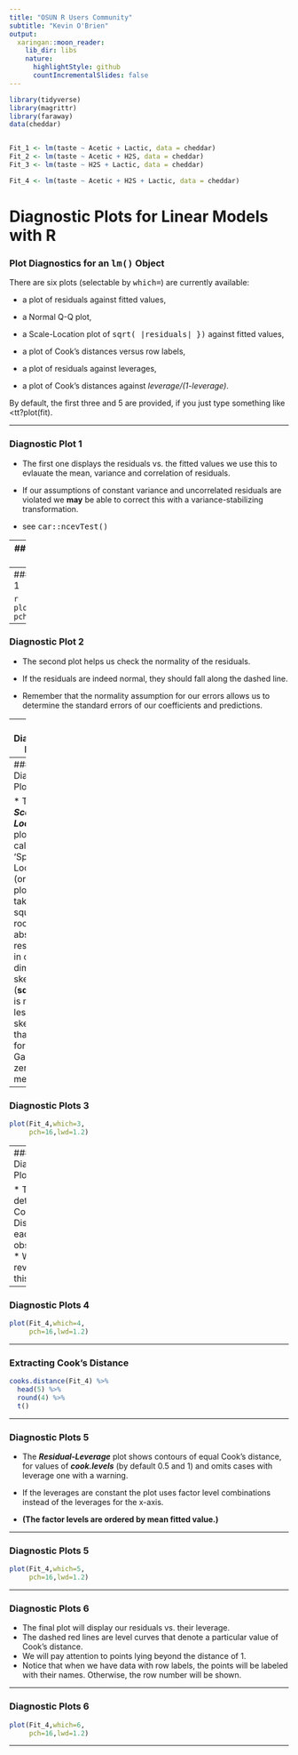 ```yaml
---
title: "OSUN R Users Community"
subtitle: "Kevin O'Brien"
output:
  xaringan::moon_reader:
    lib_dir: libs
    nature:
      highlightStyle: github
      countIncrementalSlides: false
---
```


```r
library(tidyverse)
library(magrittr)
library(faraway)
data(cheddar)


Fit_1 <- lm(taste ~ Acetic + Lactic, data = cheddar)
Fit_2 <- lm(taste ~ Acetic + H2S, data = cheddar)
Fit_3 <- lm(taste ~ H2S + Lactic, data = cheddar)

Fit_4 <- lm(taste ~ Acetic + H2S + Lactic, data = cheddar)
```

Diagnostic Plots for Linear Models with R
===================================================

### Plot Diagnostics for an <tt>lm()</tt> Object

There are six plots (selectable by <tt>which=</tt>) are currently available: 

*  a plot of residuals against fitted values, 
*  a Normal Q-Q plot, 
*  a Scale-Location plot of <tt>sqrt( $\mid \mbox{residuals} \mid$ })</tt> against fitted values, 

*  a plot of Cook's distances versus row labels, 
*  a plot of residuals against leverages, 
*  a plot of Cook's distances against *leverage/(1-leverage)*.

By default, the first three and 5 are provided, if you just type something like <tt?plot(fit)</tt>.

---

### Diagnostic Plot 1

* The first one displays the residuals vs. the fitted values we use this to evlauate the mean, variance and correlation of residuals.

* If our assumptions of constant variance and uncorrelated residuals are violated we **may** be able to correct this with a variance-stabilizing transformation.

* see <tt>car::ncevTest()</tt>


---
### Diagnostic Plot 1

```r
  plot(Fit_4,
     which=1,
     pch=16,lwd=1.2)
```  

Just increment the "<tt>which=</tt>" argument with any integer between 1 and 6


---
### Diagnostic Plot 1

```r
plot(Fit_4,which=1,
     pch=16,lwd=1.2)
```


---
### Diagnostic Plot 2

* The second plot helps us check the normality of the residuals. 

* If the residuals are indeed normal, they should fall along the dashed line.

* Remember that the normality assumption for our errors allows us to determine
the standard errors of our coefficients and predictions.

---
### Diagnostic Plot 2



```r
plot(Fit_4,which=2,
     pch=16,lwd=1.2)

```

---
### Diagnostic Plots 3

* The ***Scale-Location*** plot, also called 'Spread-Location' (or 'S-L' plot), takes the square root of the absolute residuals in order to diminish skewness (**sqrt($\mid E\mid$)**) is much less skewed than $\mid E\mid$ for Gaussian zero-mean E).
 
 
---
### Diagnostic Plots 3

```r
plot(Fit_4,which=3,
     pch=16,lwd=1.2)

```


---
### Diagnostic Plots 4

* This plot details the Cook's Distance for each observation. 
* We will revert to this later.
 
---

### Diagnostic Plots 4

```r
plot(Fit_4,which=4,
     pch=16,lwd=1.2)

```

--- 

### Extracting Cook's Distance

```r
cooks.distance(Fit_4) %>% 
  head(5) %>% 
  round(4) %>%
  t()
```

---

### Diagnostic Plots 5

* The ***Residual-Leverage*** plot shows contours of equal Cook's distance, for values of ***cook.levels*** (by default 0.5 and 1) and omits cases with leverage one with a warning. 

* If the leverages are constant the plot uses factor level combinations instead of the leverages for the x-axis. 

* **(The factor levels are ordered by mean fitted value.)**

---

### Diagnostic Plots 5


```r
plot(Fit_4,which=5,
     pch=16,lwd=1.2)

```

---

### Diagnostic Plots 6

* The final plot will display our residuals vs. their leverage. 
* The dashed red lines are level curves that denote a particular value of Cook's distance.
* We will pay attention to points lying beyond the distance of 1. 
* Notice that when we have data with row labels, the points will be labeled with their names. Otherwise, the row number will be shown.


---

### Diagnostic Plots 6

```r
plot(Fit_4,which=6,
     pch=16,lwd=1.2)

```

---